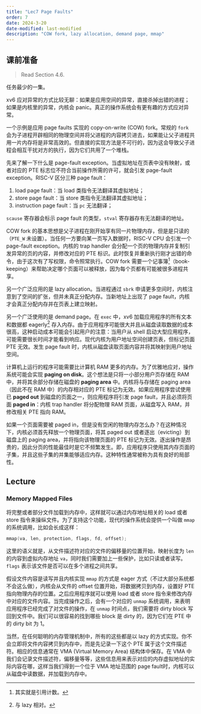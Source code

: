 ```yaml
---
title: "Lec7 Page Faults"
order: 7
date: 2024-3-20
date-modified: last-modified
description: "COW fork, lazy allocation, demand page, mmap"
---
```


## 课前准备

> Read Section 4.6.

任务最少的一集。

xv6 应对异常的方式比较无聊：如果是应用空间的异常，直接杀掉出错的进程；如果是内核里的异常，内核会 panic。真正的操作系统会有更有趣的方式应对异常。

一个示例是应用 page faults 实现的 copy-on-write (COW) fork。常规的 `fork` 会为子进程开辟相同的物理空间并将父进程的内容拷贝进去，如果能让父子进程共用一片内存将是非常高效的。但直接的实现方法是不可行的，因为这会导致父子进程会相互干扰对方的执行，因为它们共用了一个堆栈。

先来了解一下什么是 page-fault exception。当虚拟地址在页表中没有映射，或者对应的 PTE 标志位不符合当前操作所需的许可，就会引发 page-fault exception。RISC-V 区分三种 page fault：

1.  load page fault：当 load 类指令无法翻译其虚拟地址；
2.  store page fault：当 store 类指令无法翻译其虚拟地址；
3.  instruction page fault：当 `pc` 无法翻译；

`scause` 寄存器会标示 page fault 的类型，`stval` 寄存器存有无法翻译的地址。

COW fork 的基本思想是父子进程在刚开始享有同一片物理内存，但是是只读的（`PTE_W` 未设置）。当任何一方要向某一页写入数据时，RISC-V CPU 会引发一个 page-fault exception。内核的 trap handler 会分配一个页的物理内存并复制引发异常的页的内容，并修改对应的 PTE 标识。此时恢复并重新执行刚才出错的命令，由于这次有了写权限，命令照常执行。COW fork 需要一个记事簿[^1]（book-keeping）来帮助决定哪个页面可以被释放，因为每个页都有可能被很多进程共享。

[^1]: 其实就是引用计数。

另一个广泛应用的是 lazy allocation。当进程通过 `sbrk` 申请更多空间时，内核注意到了空间的扩张，但并未真正分配内存。当新地址上出现了 page fault，内核才会真正分配内存并在页表上建立映射。

另一个广泛使用的是 demand page。在 `exec` 中，xv6 加载应用程序的所有文本和数据都 eagerly[^2] 存入内存。由于应用程序可能很大并且从磁盘读取数据的成本很高，这种启动成本可能会引起用户的注意：当用户从 shell 启动大型应用程序，可能需要很长时间才能看到响应。现代内核为用户地址空间创建页表，但标记页面 PTE 无效。发生 page fault 时，内核从磁盘读取页面内容并将其映射到用户地址空间。

[^2]: 与 lazy 相对。

计算机上运行的程序可能需要比计算机 RAM 更多的内存。为了优雅地应对，操作系统可能会实现 **paging on disk**。这个想法是只将一小部分用户页存储在 RAM 中，并将其余部分存储在磁盘的 **paging area** 中。内核将与存储在 paging area（因此不在 RAM 中）的内存相对应的 PTE 标记为无效。如果应用程序尝试使用已 **paged out** 到磁盘的页面之一，则应用程序将引发 page fault，并且必须将页面 **paged in**：内核 trap handler 将分配物理 RAM 页面，从磁盘写入 RAM，并修改相关 PTE 指向 RAM。

如果一个页面需要被 paged in，但是没有空闲的物理内存怎么办？在这种情况下，内核必须首先释放一个物理页面，将其 paged out 或者逐出（evicting）到磁盘上的 paging area，并将指向该物理页面的 PTE 标记为无效。逐出操作是昂贵的，因此分页的性能最佳时是它不频繁发生。即，应用程序只使用其内存页面的子集，并且这些子集的并集能够适应内存。这种特性通常被称为具有良好的局部性。

## Lecture

### Memory Mapped Files

将完整或者部分文件加载到内存中，这样就可以通过内存地址相关的 load 或者 store 指令来操纵文件。为了支持这个功能，现代的操作系统会提供一个叫做 `mmap` 的系统调用，比如会长成这样：

``` c
mmap(va, len, protection, flags, fd, offset);
```

这里的语义就是，从文件描述符对应的文件的偏移量的位置开始，映射长度为 `len` 的内容到虚拟内存地址 `va`，同时我们需要加上一些保护，比如只读或者读写。`flags` 表示该文件是否可以在多个进程之间共享。

假设文件内容是读写并且内核实现 `mmap` 的方式是 eager 方式（不过大部分系统都不会这么做），内核会从文件的 offset 位置开始，将数据拷贝到内存，设置好 PTE 指向物理内存的位置。之后应用程序就可以使用 load 或者 store 指令来修改内存中对应的文件内容。当完成操作之后，会有一个对应的 `unmap` 系统调用，来表明应用程序已经完成了对文件的操作，在 `unmap` 时间点，我们需要将 dirty block 写回到文件中。我们可以很容易的找到哪些 block 是 dirty 的，因为它们在 PTE 中的 dirty bit 为 1。

当然，在任何聪明的内存管理机制中，所有的这些都是以 lazy 的方式实现。你不会立即将文件内容拷贝到内存中，而是先记录一下这个 PTE 属于这个文件描述符。相应的信息通常在 VMA (Virtual Memory Area) 结构体中保存。在 VMA 中我们会记录文件描述符，偏移量等等，这些信息用来表示对应的内存虚拟地址的实际内容在哪，这样当我们得到一个位于 VMA 地址范围的 page fault时，内核可以从磁盘中读数据，并加载到内存中。